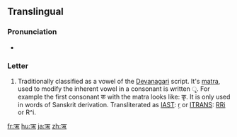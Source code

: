 {{Devanagari character info|hex=090B|name=DEVANAGARI LETTER VOCALIC R|image=[[File:Deva-ṛ.png|100px]]}}  
==Translingual==

===Pronunciation===
* {{IPA|/ɻ̩/|/r/|lang=mul}}
<!--Hmm, I can't find the sources, but it's also pronounced just as ri though I'm not sure that's the right IPA-->

===Letter===
{{mul-deva|ŕ}}

# Traditionally classified as a vowel of the [[Devanagari]] script.  It's [[matra]], used to modify the inherent vowel in a consonant is written &#x0943;.  For example the first consonant क with the matra looks like: कृ.  It is only used in words of Sanskrit derivation.  Transliterated as [[w:IAST|IAST]]: [[ṛ]] or [[w:ITRANS|ITRANS]]: [[RRi]] or R^i.

[[fr:ऋ]]
[[hu:ऋ]]
[[ja:ऋ]]
[[zh:ऋ]]